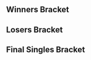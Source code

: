 {{DISPLAYTITLE:Meltdown Circuit 19: ''Melee'' Singles Bracket}}{{SetGame|melee}}
{{tabs static
|name1=Overview
|link1=Meltdown Circuit/19/Melee
|name2=Singles Bracket
|link2=Meltdown Circuit/19/Melee/Singles Bracket
|This=2
}}<!-- Generated with http://tournament-nub.rhcloud.com/toliquipedia name=meltdowncircuit19 -->

==Winners Bracket==
{{32DEWBracketA
|r1m1p1=Professor Pro |r1m1p1flag=gb |r1m1p1score=W |r1m1win=1
|r1m1p2=Bye |r1m1p2flag= |r1m1p2score=-

|r1m2p1=T-34 |r1m2p1flag= |r1m2p1score=1 |r1m2win=2
|r1m2p2=Bungle |r1m2p2flag= |r1m2p2score=2

|r1m3p1=Luigimitsu |r1m3p1flag= |r1m3p1score=2 |r1m3win=1
|r1m3p2=Mordo |r1m3p2flag= |r1m3p2score=0

|r1m4p1=Chel |r1m4p1flag=gb |r1m4p1score=2 |r1m4win=1
|r1m4p2=Demon |r1m4p2flag= |r1m4p2score=0

|r1m5p1=Bumbleboo22 |r1m5p1flag=gb |r1m5p1score=2 |r1m5win=1
|r1m5p2=Freckle |r1m5p2flag= |r1m5p2score=0

|r1m6p1=JMG |r1m6p1flag= |r1m6p1score=2 |r1m6win=1
|r1m6p2=Leaf |r1m6p2flag=gb |r1m6p2score=1

|r1m7p1=RashAttack |r1m7p1flag=gb |r1m7p1score=2 |r1m7win=1
|r1m7p2=Max |r1m7p2flag= |r1m7p2score=0

|r1m8p1=Tom |r1m8p1flag= |r1m8p1score=0 |r1m8win=2
|r1m8p2=Beni |r1m8p2flag= |r1m8p2score=2

|r1m9p1=BrTarolg |r1m9p1flag=gb |r1m9p1score=2 |r1m9win=1
|r1m9p2=Ceridor |r1m9p2flag= |r1m9p2score=0

|r1m10p1=Shuckle |r1m10p1flag= |r1m10p1score=1 |r1m10win=2
|r1m10p2=Goofballz |r1m10p2flag= |r1m10p2score=2

|r1m11p1=Moogled |r1m11p1flag= |r1m11p1score=2 |r1m11win=1
|r1m11p2=Egg |r1m11p2flag= |r1m11p2score=0

|r1m12p1=Gelm |r1m12p1flag= |r1m12p1score=2 |r1m12win=1
|r1m12p2=Cpt Nebula |r1m12p2flag= |r1m12p2score=0

|r1m13p1=Unreal |r1m13p1flag=gb |r1m13p1score=2 |r1m13win=1
|r1m13p2=Juju |r1m13p2flag= |r1m13p2score=0

|r1m14p1=23 |r1m14p1flag= |r1m14p1score=2 |r1m14win=1
|r1m14p2=Mr Toothbrush |r1m14p2flag= |r1m14p2score=0

|r1m15p1=Beans |r1m15p1flag=gb |r1m15p1score=2 |r1m15win=1
|r1m15p2=Buck |r1m15p2flag= |r1m15p2score=0

|r1m16p1=Draz |r1m16p1flag= |r1m16p1score=2 |r1m16win=1
|r1m16p2=Ben1 |r1m16p2flag= |r1m16p2score=0

|r2m1p1=Professor Pro |r2m1p1flag=gb |r2m1p1score=2 |r2m1win=1
|r2m1p2=Bungle |r2m1p2flag= |r2m1p2score=0

|r2m2p1=Luigimitsu |r2m2p1flag= |r2m2p1score=2 |r2m2win=1
|r2m2p2=Chel |r2m2p2flag=gb |r2m2p2score=0

|r2m3p1=Bumbleboo22 |r2m3p1flag=gb |r2m3p1score=2 |r2m3win=1
|r2m3p2=JMG |r2m3p2flag= |r2m3p2score=0

|r2m4p1=RashAttack |r2m4p1flag=gb |r2m4p1score=2 |r2m4win=1
|r2m4p2=Beni |r2m4p2flag= |r2m4p2score=0

|r2m5p1=BrTarolg |r2m5p1flag=gb |r2m5p1score=2 |r2m5win=1
|r2m5p2=Goofballz |r2m5p2flag= |r2m5p2score=0

|r2m6p1=Moogled |r2m6p1flag= |r2m6p1score=2 |r2m6win=1
|r2m6p2=Gelm |r2m6p2flag= |r2m6p2score=1

|r2m7p1=Unreal |r2m7p1flag=gb |r2m7p1score=2 |r2m7win=1
|r2m7p2=23 |r2m7p2flag= |r2m7p2score=0

|r2m8p1=Beans |r2m8p1flag=gb |r2m8p1score=2 |r2m8win=1
|r2m8p2=Draz |r2m8p2flag= |r2m8p2score=0

|r3m1p1=Professor Pro |r3m1p1flag=gb |r3m1p1score=2 |r3m1win=1
|r3m1p2=Luigimitsu |r3m1p2flag= |r3m1p2score=0

|r3m2p1=Bumbleboo22 |r3m2p1flag=gb |r3m2p1score=0 |r3m2win=2
|r3m2p2=RashAttack |r3m2p2flag=gb |r3m2p2score=2

|r3m3p1=BrTarolg |r3m3p1flag=gb |r3m3p1score=2 |r3m3win=1
|r3m3p2=Moogled |r3m3p2flag= |r3m3p2score=0

|r3m4p1=Unreal |r3m4p1flag=gb |r3m4p1score=2 |r3m4win=1
|r3m4p2=Beans |r3m4p2flag=gb |r3m4p2score=0

|r4m1p1=Professor Pro |r4m1p1flag=gb |r4m1p1score=2 |r4m1win=1
|r4m1p2=RashAttack |r4m1p2flag=gb |r4m1p2score=0

|r4m2p1=BrTarolg |r4m2p1flag=gb |r4m2p1score=2 |r4m2win=1
|r4m2p2=Unreal |r4m2p2flag=gb |r4m2p2score=1
}}
==Losers Bracket==
{{32DELBracketSmwA
|tourneylink=Meltdown Circuit/19/Melee
|tourneyname=Meltdown Circuit 19
|l1placement=25-32
|l2placement=17-24
|l3placement=13-16
|l4placement=9-12
|l5placement=7-8
|l6placement=5-6

|l1m1p1=Bye |l1m1p1flag= |l1m1p1score=- |l1m1win=2
|l1m1p2=T-34 |l1m1p2flag= |l1m1p2score=W

|l1m2p1=Mordo |l1m2p1flag= |l1m2p1score=2 |l1m2win=1
|l1m2p2=Demon |l1m2p2flag= |l1m2p2score=1

|l1m3p1=Freckle |l1m3p1flag= |l1m3p1score=0 |l1m3win=2
|l1m3p2=Leaf |l1m3p2flag=gb |l1m3p2score=2

|l1m4p1=Max |l1m4p1flag= |l1m4p1score=0 |l1m4win=2
|l1m4p2=Tom |l1m4p2flag= |l1m4p2score=2

|l1m5p1=Ceridor |l1m5p1flag= |l1m5p1score=0 |l1m5win=2
|l1m5p2=Shuckle |l1m5p2flag= |l1m5p2score=2

|l1m6p1=Egg |l1m6p1flag= |l1m6p1score=0 |l1m6win=2
|l1m6p2=Cpt Nebula |l1m6p2flag= |l1m6p2score=2

|l1m7p1=Juju |l1m7p1flag= |l1m7p1score=0 |l1m7win=2
|l1m7p2=Mr Toothbrush |l1m7p2flag= |l1m7p2score=2

|l1m8p1=Buck |l1m8p1flag= |l1m8p1score=0 |l1m8win=2
|l1m8p2=Ben1 |l1m8p2flag= |l1m8p2score=2

|l2m1p1=Draz |l2m1p1flag= |l2m1p1score=2 |l2m1win=1
|l2m1p2=T-34 |l2m1p2flag= |l2m1p2score=0

|l2m2p1=23 |l2m2p1flag= |l2m2p1score= |l2m2win=2
|l2m2p2=Mordo |l2m2p2flag= |l2m2p2score={{win}}

|l2m3p1=Gelm |l2m3p1flag= |l2m3p1score=0 |l2m3win=2
|l2m3p2=Leaf |l2m3p2flag=gb |l2m3p2score=2

|l2m4p1=Goofballz |l2m4p1flag= |l2m4p1score=2 |l2m4win=1
|l2m4p2=Tom |l2m4p2flag= |l2m4p2score=1

|l2m5p1=Beni |l2m5p1flag= |l2m5p1score=2 |l2m5win=1
|l2m5p2=Shuckle |l2m5p2flag= |l2m5p2score=1

|l2m6p1=JMG |l2m6p1flag= |l2m6p1score=2 |l2m6win=1
|l2m6p2=Cpt Nebula |l2m6p2flag= |l2m6p2score=0

|l2m7p1=Chel |l2m7p1flag=gb |l2m7p1score=2 |l2m7win=1
|l2m7p2=Mr Toothbrush |l2m7p2flag= |l2m7p2score=1

|l2m8p1=Bungle |l2m8p1flag= |l2m8p1score=2 |l2m8win=1
|l2m8p2=Ben1 |l2m8p2flag= |l2m8p2score=0

|l3m1p1=Draz |l3m1p1flag= |l3m1p1score=2 |l3m1win=1
|l3m1p2=Mordo |l3m1p2flag= |l3m1p2score=0

|l3m2p1=Leaf |l3m2p1flag=gb |l3m2p1score=2 |l3m2win=1
|l3m2p2=Goofballz |l3m2p2flag= |l3m2p2score=1

|l3m3p1=Beni |l3m3p1flag= |l3m3p1score=1 |l3m3win=2
|l3m3p2=JMG |l3m3p2flag= |l3m3p2score=2

|l3m4p1=Chel |l3m4p1flag=gb |l3m4p1score=2 |l3m4win=1
|l3m4p2=Bungle |l3m4p2flag= |l3m4p2score=1

|l4m1p1=Bumbleboo22 |l4m1p1flag=gb |l4m1p1score=2 |l4m1win=1
|l4m1p2=Draz |l4m1p2flag= |l4m1p2score=0

|l4m2p1=Luigimitsu |l4m2p1flag= |l4m2p1score=0 |l4m2win=2
|l4m2p2=Leaf |l4m2p2flag=gb |l4m2p2score=2

|l4m3p1=Beans |l4m3p1flag=gb |l4m3p1score=2 |l4m3win=1
|l4m3p2=JMG |l4m3p2flag= |l4m3p2score=0

|l4m4p1=Moogled |l4m4p1flag= |l4m4p1score=0 |l4m4win=2
|l4m4p2=Chel |l4m4p2flag=gb |l4m4p2score=2

|l5m1p1=Bumbleboo22 |l5m1p1flag=gb |l5m1p1score=2 |l5m1win=1
|l5m1p2=Leaf |l5m1p2flag=gb |l5m1p2score=0

|l5m2p1=Beans |l5m2p1flag=gb |l5m2p1score=2 |l5m2win=1
|l5m2p2=Chel |l5m2p2flag=gb |l5m2p2score=0

|l6m1p1=Unreal |l6m1p1flag=gb |l6m1p1score=2 |l6m1win=1
|l6m1p2=Bumbleboo22 |l6m1p2flag=gb |l6m1p2score=0

|l6m2p1=RashAttack |l6m2p1flag=gb |l6m2p1score=0 |l6m2win=2
|l6m2p2=Beans |l6m2p2flag=gb |l6m2p2score=2
}}
<onlyinclude>
==Final Singles Bracket==
{{DEFinalSmwBracket
|tourneylink=Meltdown Circuit/19/Melee
|tourneyname=Meltdown Circuit 19
|l1placement=4
|r2placement=3
|r3loserplacement=2
|r3winnerplacement=1
|export_score=true

<!-- FROM WINNERS -->
|r1m1p1=Professor Pro |r1m1p1flag=gb |r1m1p1score=3 |r1m1win=1
|r1m1p2=BrTarolg |r1m1p2flag=gb |r1m1p2score=0

<!-- FROM LOSERS -->
|l1m1p1=Unreal |l1m1p1flag=gb |l1m1p1score=2 |l1m1win=1
|l1m1p2=Beans |l1m1p2flag=gb |l1m1p2score=0

<!-- LOSERS FINALS -->
|r2m1p1=BrTarolg |r2m1p1flag=gb |r2m1p1score=1 |r2m1win=2
|r2m1p2=Unreal |r2m1p2flag=gb |r2m1p2score=3

<!-- GRAND FINALS -->
|r3m1p1=Professor Pro |r3m1p1flag=gb |r3m1p1score=3 |r3m1win=1
|r3m1p2=Unreal |r3m1p2flag=gb |r3m1p2score=1
}}
</onlyinclude>
